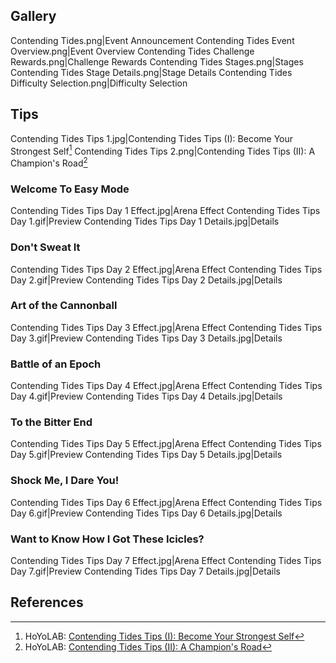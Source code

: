 {{EventTabs}}
==Gallery==
<gallery hideaddbutton="true" captionalign="center">
Contending Tides.png|Event Announcement
Contending Tides Event Overview.png|Event Overview
Contending Tides Challenge Rewards.png|Challenge Rewards
Contending Tides Stages.png|Stages
Contending Tides Stage Details.png|Stage Details
Contending Tides Difficulty Selection.png|Difficulty Selection
</gallery>

==Tips==
<gallery hideaddbutton="true" captionalign="center">
Contending Tides Tips 1.jpg|Contending Tides Tips (I): Become Your Strongest Self<ref>HoYoLAB: [https://www.hoyolab.com/article/276844 Contending Tides Tips (I): Become Your Strongest Self]</ref>
Contending Tides Tips 2.png|Contending Tides Tips (II): A Champion's Road<ref>HoYoLAB: [https://www.hoyolab.com/article/282022 Contending Tides Tips (II): A Champion's Road]</ref>
</gallery>
===Welcome To Easy Mode===
<gallery hideaddbutton="true" captionalign="center">
Contending Tides Tips Day 1 Effect.jpg|Arena Effect
Contending Tides Tips Day 1.gif|Preview
Contending Tides Tips Day 1 Details.jpg|Details
</gallery>
===Don't Sweat It===
<gallery hideaddbutton="true" captionalign="center">
Contending Tides Tips Day 2 Effect.jpg|Arena Effect
Contending Tides Tips Day 2.gif|Preview
Contending Tides Tips Day 2 Details.jpg|Details
</gallery>
===Art of the Cannonball===
<gallery hideaddbutton="true" captionalign="center">
Contending Tides Tips Day 3 Effect.jpg|Arena Effect
Contending Tides Tips Day 3.gif|Preview
Contending Tides Tips Day 3 Details.jpg|Details
</gallery>
===Battle of an Epoch===
<gallery hideaddbutton="true" captionalign="center">
Contending Tides Tips Day 4 Effect.jpg|Arena Effect
Contending Tides Tips Day 4.gif|Preview
Contending Tides Tips Day 4 Details.jpg|Details
</gallery>
===To the Bitter End===
<gallery hideaddbutton="true" captionalign="center">
Contending Tides Tips Day 5 Effect.jpg|Arena Effect
Contending Tides Tips Day 5.gif|Preview
Contending Tides Tips Day 5 Details.jpg|Details
</gallery>
===Shock Me, I Dare You!===
<gallery hideaddbutton="true" captionalign="center">
Contending Tides Tips Day 6 Effect.jpg|Arena Effect
Contending Tides Tips Day 6.gif|Preview
Contending Tides Tips Day 6 Details.jpg|Details
</gallery>
===Want to Know How I Got These Icicles?===
<gallery hideaddbutton="true" captionalign="center">
Contending Tides Tips Day 7 Effect.jpg|Arena Effect
Contending Tides Tips Day 7.gif|Preview
Contending Tides Tips Day 7 Details.jpg|Details
</gallery>

==References==
{{Reflist}}